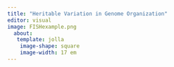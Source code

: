 ```yaml
---
title: "Heritable Variation in Genome Organization"
editor: visual
image: FISHexample.png
  about: 
   template: jolla
    image-shape: square
    image-width: 17 em
---
```

